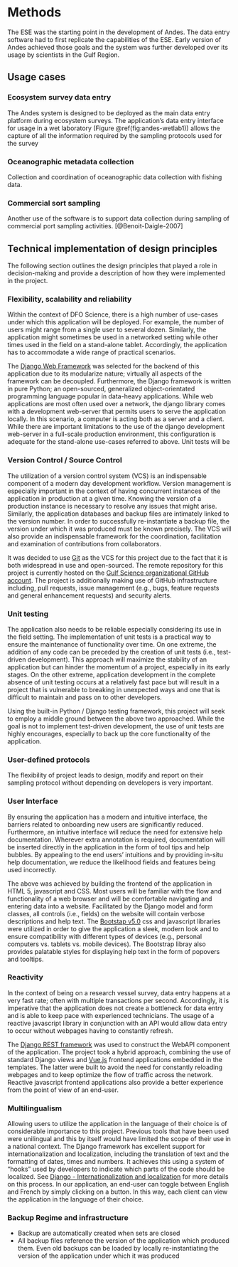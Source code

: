 # Methods
The ESE was the starting point in the development of Andes. The data entry software had to first replicate the capabilities of the ESE. Early version of Andes achieved those goals and the system was further developed over its usage by scientists in the Gulf Region.


## Usage cases

### Ecosystem survey data entry

The Andes system is designed to be deployed as the main data entry platform during ecosystem surveys. The application's data entry interface for usage in a wet laboratory (Figure \@ref(fig:andes-wetlab1)) allows the capture of all the information required by the sampling protocols used for the survey

### Oceanographic metadata collection

Collection and coordination of oceanographic data collection with fishing data.

### Commercial sort sampling

Another use of the software is to support data collection during sampling of commercial port sampling activities. [@Benoit-Daigle-2007]


## Technical implementation of design principles

The following section outlines the design principles that played a role in decision-making and provide a description of how they were implemented in the project.

### Flexibility, scalability and reliability

Within the context of DFO Science, there is a high number of use-cases under which this application will be deployed. For example, the number of users might range from a single user to several dozen. Similarly, the application might sometimes be used in a networked setting while other times used in the field on a stand-alone tablet. Accordingly, the application has to accommodate a wide range of practical scenarios.

The [Django Web Framework](https://www.djangoproject.com/) was selected for the backend of this application due to its modularize nature; virtually all aspects of the framework can be decoupled. Furthermore, the Django framework is written in pure Python; an open-sourced, generalized object-orientated programming language popular in data-heavy applications. While web applications are most often used over a network, the django library comes with a development web-server that permits users to serve the application locally. In this scenario, a computer is acting both as a server and a client. While there are important limitations to the use of the django development web-server in a full-scale production environment, this configuration is adequate for the stand-alone use-cases referred to above. Unit tests will be


### Version Control / Source Control

The utilization of a version control system (VCS) is an indispensable component of a modern day development workflow. Version management is especially important in the context of having concurrent instances of the application in production at a given time. Knowing the version of a production instance is necessary to resolve any issues that might arise. Similarly, the application databases and backup files are intimately linked to the version number. In order to successfully re-instantiate a backup file, the version under which it was produced must be known precisely. The VCS will also provide an indispensable framework for the coordination, facilitation and examination of contributions from collaborators.

It was decided to use [Git](https://git-scm.com/) as the VCS for this project due to the fact that it is both widespread in use and open-sourced. The remote repository for this project is currently hosted on the [Gulf Science organizational GitHub account](https://github.com/dfo-gulf-science). The project is additionally making use of GitHub infrastructure including, pull requests, issue management (e.g., bugs, feature requests and general enhancement requests) and security alerts.


### Unit testing

The application also needs to be reliable especially considering its use in the field setting. The implementation of unit tests is a practical way to ensure the maintenance of functionality over time. On one extreme, the addition of any code can be preceded by the creation of unit tests (i.e., test-driven development). This approach will maximize the stability of an application but can hinder the momentum of a project, especially in its early stages. On the other extreme, application development in the complete absence of unit testing occurs at a relatively fast pace but will result in a project that is vulnerable to breaking in unexpected ways and one that is difficult to maintain and pass on to other developers.

Using the built-in Python / Django testing framework, this project will seek to employ a middle ground between the above two approached. While the goal is not to implement test-driven development, the use of unit tests are highly encourages, especially to back up the core functionality of the application.


### User-defined protocols

The flexibility of project leads to design, modify and report on their sampling protocol without depending on developers is very important.


<!--
[//]: # (### Transparency)
[//]: # ()
[//]: # (- models)
[//]: # (- assumptions and calculations)
 -->

### User Interface

By ensuring the application has a modern and intuitive interface, the barriers related to onboarding new users are significantly reduced. Furthermore, an intuitive interface will reduce the need for extensive help documentation. Wherever extra annotation is required, documentation will be inserted directly in the application in the form of tool tips and help bubbles. By appealing to the end users' intuitions and by providing in-situ help documentation, we reduce the likelihood fields and features being used incorrectly.

The above was achieved by building the frontend of the application in HTML 5, javascript and CSS. Most users will be familiar with the flow and functionality of a web browser and will be comfortable navigating and entering data into a website. Facilitated by the Django model and form classes, all controls (i.e., fields) on the website will contain verbose descriptions and help text. The [Bootstap v5.0](https://getbootstrap.com/docs/5.0/getting-started/introduction/) css and javascript libraries were utilized in order to give the application a sleek, modern look and to ensure compatibility with different types of devices (e.g., personal computers vs. tablets vs. mobile devices). The Bootstrap libray also provides palatable styles for displaying help text in the form of popovers and tooltips.

### Reactivity

In the context of being on a research vessel survey, data entry happens at a very fast rate; often with multiple transactions per second. Accordingly, it is imperative that the application does not create a bottleneck for data entry and is able to keep pace with experienced technicians. The usage of a reactive javascript library in conjunction with an API would allow data entry to occur without webpages having to constantly refresh.

The [Django REST framework](https://www.django-rest-framework.org/) was used to construct the WebAPI component of the application. The project took a hybrid approach, combining the use of standard Django views and [Vue.js](https://vuejs.org/) frontend applications embedded in the templates. The latter were built to avoid the need for constantly reloading webpages and to keep optimize the flow of traffic across the network. Reactive javascript frontend applications also provide a better experience from the point of view of an end-user.

### Multilingualism

Allowing users to utilize the application in the language of their choice is of considerable importance to this project. Previous tools that have been used were unilingual and this by itself would have limited the scope of their use in a national context. The Django framework has excellent support for internationalization and localization, including the translation of text and the formatting of dates, times and numbers. It achieves this using a system of "hooks" used by developers to indicate which parts of the code should be localized. See [Django - Internationalization and localization](https://docs.djangoproject.com/en/4.1/topics/i18n/) for more details on this process. In our application, an end-user can toggle between English and French by simply clicking on a button. In this way, each client can view the application in the language of their choice.


### Backup Regime and infrastructure

- Backup are automatically created when sets are closed
- All backup files reference the version of the application which produced them. Even old backups can be loaded by locally re-instantiating the version of the application under which it was produced

\newpage
